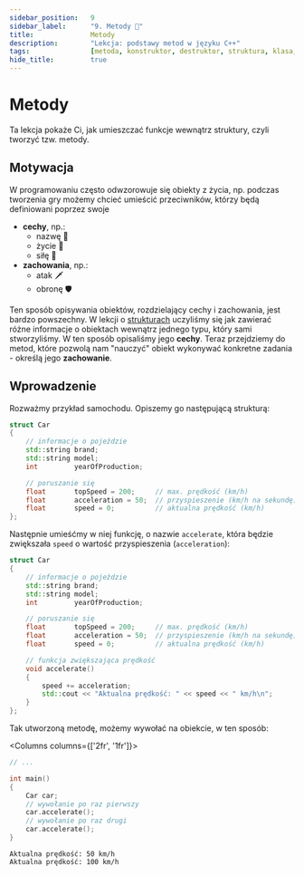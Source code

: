 ```yaml
---
sidebar_position:	9
sidebar_label:		"9. Metody 🚧"
title:				Metody
description:		"Lekcja: podstawy metod w języku C++"
tags:				[metoda, konstruktor, destruktor, struktura, klasa, obiekt, programowanie-obiektowe, oop]
hide_title:			true
---
```



<NotFinished/>

# Metody

Ta lekcja pokaże Ci, jak umieszczać funkcje wewnątrz struktury, czyli tworzyć tzw. metody.

## Motywacja

W programowaniu często odwzorowuje się obiekty z życia, np. podczas tworzenia gry
możemy chcieć umieścić przeciwników, którzy będą definiowani poprzez swoje

- **cechy**, np.:
	- nazwę 👾
	- życie 💚
	- siłę 💪
- **zachowania**, np.:
	- atak 🗡
	- obronę 🛡

Ten sposób opisywania obiektów, rozdzielający cechy i zachowania, jest bardzo powszechny.
W lekcji o [strukturach](../structures) uczyliśmy się jak zawierać różne informacje
o obiektach wewnątrz jednego typu, który sami stworzyliśmy. W ten sposób opisaliśmy
jego **cechy**. Teraz przejdziemy do metod, które pozwolą nam "nauczyć" obiekt
wykonywać konkretne zadania - określą jego **zachowanie**. 

## Wprowadzenie

Rozważmy przykład samochodu. Opiszemy go następującą strukturą:

```cpp
struct Car
{
	// informacje o pojeździe
	std::string	brand;
	std::string	model;
	int			yearOfProduction;

	// poruszanie się
	float		topSpeed = 200;		// max. prędkość (km/h)
	float		acceleration = 50;	// przyspieszenie (km/h na sekundę)
	float		speed = 0;			// aktualna prędkość (km/h)
};
```

Następnie umieśćmy w niej funkcję, o nazwie `accelerate`, która będzie
zwiększała `speed` o wartość przyspieszenia (`acceleration`):

```cpp
struct Car
{
	// informacje o pojeździe
	std::string	brand;
	std::string	model;
	int			yearOfProduction;

	// poruszanie się
	float		topSpeed = 200;		// max. prędkość (km/h)
	float		acceleration = 50;	// przyspieszenie (km/h na sekundę)
	float		speed = 0;			// aktualna prędkość (km/h)

	// funkcja zwiększająca prędkość
	void accelerate()
	{
		speed += acceleration;
		std::cout << "Aktualna prędkość: " << speed << " km/h\n";
	}
};
```

Tak utworzoną metodę, możemy wywołać na obiekcie, w ten sposób:

<Columns columns={['2fr', '1fr']}>
<div>

```cpp title="🔹 Wywołanie metody accelerate()"
// ...

int main()
{
	Car car;
	// wywołanie po raz pierwszy
	car.accelerate();
	// wywołanie po raz drugi
	car.accelerate();
}
```

</div>
<div>

```plaintext title="Wynik"
Aktualna prędkość: 50 km/h
Aktualna prędkość: 100 km/h
```

</div>
</Columns>

